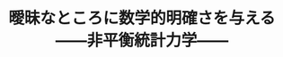 ﻿---
title: "曖昧なところに数学的明確さを与える――非平衡統計力学――"
category: "理学院"
vol: 6
interviewee: "北原 和夫 "
url: ""
tags: []
pdf: "6-1.pdf"
career: ""
preface: "応用物理理学院科の北原和夫助教授の専門は、非平衡統計力学及び熱力学である。だが、先生の持っておられる研究テーマは多彩で、素人の我々には、各テーマの間にはほとんど関連がないように見える。先生は、「そう見えるかもしれませんね。だけど僕の中では、非平衡というところで、なんとなくまとまってはいるんですよ。」とおっしゃっておられた。そういわれる先生の研究テーマを、先生の興味深い話とともに、紹介していくことにする。"
---
